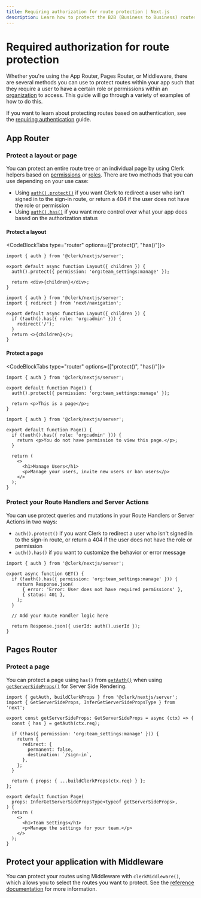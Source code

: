 ```yaml
---
title: Requiring authorization for route protection | Next.js
description: Learn how to protect the B2B (Business to Business) routes in your Next.js application that require authorization.
---
```


# Required authorization for route protection

Whether you're using the App Router, Pages Router, or Middleware, there are several methods you can use to protect routes within your app such that they require a user to have a certain role or permissions within an [organization](/docs/organizations/overview) to access. This guide will go through a variety of examples of how to do this.

If you want to learn about protecting routes based on authentication, see the [requiring authentication](/docs/references/nextjs/route-protection-requiring-authentication) guide.

## App Router

### Protect a layout or page

You can protect an entire route tree or an individual page by using Clerk helpers based on [permissions](/docs/organizations/verify-user-permissions) or [roles](/docs/organizations/verify-user-permissions#authorize-with-roles). There are two methods that you can use depending on your use case:

- Using [`auth().protect()`](/docs/references/nextjs/auth#protect) if you want Clerk to redirect a user who isn't signed in to the sign-in route, or return a 404 if the user does not have the role or permission
- Using [`auth().has()`](/docs/references/nextjs/authentication-object#has) if you want more control over what your app does based on the authorization status

#### Protect a layout

<CodeBlockTabs type="router" options={["protect()", "has()"]}>
```tsx filename="app/dashboard/manage-users/layout.tsx"
import { auth } from '@clerk/nextjs/server';

export default async function Layout({ children }) {
  auth().protect({ permission: 'org:team_settings:manage' });

  return <div>{children}</div>;
}
```

```tsx filename="app/dashboard/manage-users/layout.tsx"
import { auth } from '@clerk/nextjs/server';
import { redirect } from 'next/navigation';

export default async function Layout({ children }) {
  if (!auth().has({ role: 'org:admin' })) {
    redirect('/');
  }
  return <>{children}</>;
}
```
</CodeBlockTabs>

#### Protect a page


<CodeBlockTabs type="router" options={["protect()", "has()"]}>
```tsx filename="app/manage-users/page.tsx"
import { auth } from '@clerk/nextjs/server';

export default function Page() {
  auth().protect({ permission: 'org:team_settings:manage' });

  return <p>This is a page</p>;
}
```

```tsx filename="app/dashboard/manage-users/page.tsx"
import { auth } from '@clerk/nextjs/server';

export default function Page() {
  if (!auth().has({ role: 'org:admin' })) {
    return <p>You do not have permission to view this page.</p>;
  }

  return (
    <>
      <h1>Manage Users</h1>
      <p>Manage your users, invite new users or ban users</p>
    </>
  );
}
```
</CodeBlockTabs>

### Protect your Route Handlers and Server Actions

You can use protect queries and mutations in your Route Handlers or Server Actions in two ways:

- `auth().protect()` if you want Clerk to redirect a user who isn't signed in to the sign-in route, or return a 404 if the user does not have the role or permission
- `auth().has()` if you want to customize the behavior or error message

```tsx filename="/app/api/dashboard/route.ts"
import { auth } from '@clerk/nextjs/server';

export async function GET() {
  if (!auth().has({ permission: 'org:team_settings:manage' })) {
    return Response.json(
      { error: 'Error: User does not have required permissions' },
      { status: 401 },
    );
  }

  // Add your Route Handler logic here

  return Response.json({ userId: auth().userId });
}
```

## Pages Router

### Protect a page

You can protect a page using `has()` from [`getAuth()`](docs/references/nextjs/get-auth) when using [`getServerSideProps()`](https://nextjs.org/docs/pages/building-your-application/data-fetching/get-server-side-props) for Server Side Rendering.

```tsx filename="/pages/manage-team.tsx
import { getAuth, buildClerkProps } from '@clerk/nextjs/server';
import { GetServerSideProps, InferGetServerSidePropsType } from 'next';

export const getServerSideProps: GetServerSideProps = async (ctx) => {
  const { has } = getAuth(ctx.req);

  if (!has({ permission: 'org:team_settings:manage' })) {
    return {
      redirect: {
        permanent: false,
        destination: `/sign-in`,
      },
    };
  }

  return { props: { ...buildClerkProps(ctx.req) } };
};

export default function Page(
  props: InferGetServerSidePropsType<typeof getServerSideProps>,
) {
  return (
    <>
      <h1>Team Settings</h1>
      <p>Manage the settings for your team.</p>
    </>
  );
}
```

## Protect your application with Middleware

You can protect your routes using Middleware with `clerkMiddleware()`, which allows you to select the routes you want to protect. See the [reference documentation](/docs/references/nextjs/clerk-middleware) for more information.
